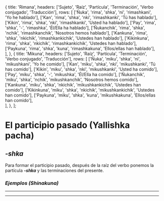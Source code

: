 
  {
    title: 'Rimana',
    headers: ['Sujeto', 'Raíz', 'Partícula', 'Terminación', 'Verbo conjugado', 'Traducción'],
    rows: [
      ['Ñuka', 'rima', 'shka', 'ni', 'rimashkani', 'Yo he hablado'],
      ['Kan', 'rima', 'shka', 'nki', 'rimashkanki', 'Tú has hablado'],
      ['Kikin',	'rima',	'shka',	'nki',	'rimashkanki',	'Usted ha hablado'],
      ['Pay',	'rima',	'shka',	'-',	'rimashka',	'Él/Ella ha hablado'],
      ['Ñukanchik',	'rima',	'shka',	'nchik',	'rimashkanchik',	'Nosotros hemos hablado'],
      ['Kankuna',	'rima',	'shka',	'nkichik',	'rimashkankichik',	'Ustedes han hablado'],
      ['Kikinkuna',	'rima',	'shka',	'nkichik',	'rimashkankichik',	'Ustedes han hablado'],
      ['Paykuna',	'rima',	'shka',	'kuna',	'rimashkakuna',	'Ellos/ellas han hablado'],        
    ],
  },
  {
    title: 'Mikuna',
    headers: ['Sujeto', 'Raíz', 'Partícula', 'Terminación', 'Verbo conjugado', 'Traducción'],
    rows: [
      ['Ñuka', 'miku', 'shka', 'ni', 'mikushkani', 'Yo he comido'],
      ['Kan', 'miku', 'shka', 'nki', 'mikushkanki', 'Tú has comido'],
      ['Kikin',	'miku', 'shka',	'nki',	'mikushkanki',	'Usted ha comido'],
      ['Pay',	'miku',	'shka',	'-',	'mikushka',	'Él/Ella ha comido'],
      ['Ñukanchik',	'miku', 'shka',	'nchik',	'mikushkanchik',	'Nosotros hemos comido'],
      ['Kankuna',	'miku', 'shka',	'nkichik',	'mikushkankichik',	'Ustedes han comido'],
      ['Kikinkuna',	'miku', 'shka',	'nkichik',	'mikushkankichik',	'Ustedes han comido'],
      ['Paykuna',	'miku', 'shka',	'kuna',	'mikushkakuna',	'Ellos/ellas han comido'],        
    ],
  },
];

# **El participio pasado (Yallishka pacha)**
## ***-shka***
Para formar el participio pasado, después de la raíz del verbo ponemos la partícula ***-shka*** y las terminaciones del presente.
### ***Ejemplos (Shinakuna)***
<TablesWithTabs tables={tablesData} />    
<hr />    
<ComicSpeechBubble text="!Excelente trabajo! Esto concluye la lección del participio pasado." character = "humuFeliz"/>
<hr />
<Quiz lecture="grammar-9" />
